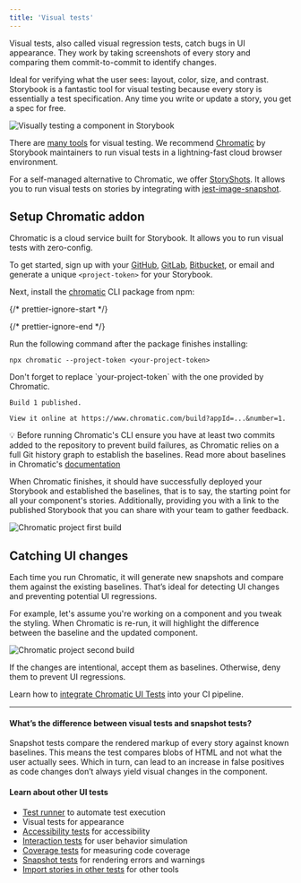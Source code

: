 ```yaml
---
title: 'Visual tests'
---
```


Visual tests, also called visual regression tests, catch bugs in UI appearance. They work by taking screenshots of every story and comparing them commit-to-commit to identify changes.

Ideal for verifying what the user sees: layout, color, size, and contrast. Storybook is a fantastic tool for visual testing because every story is essentially a test specification. Any time you write or update a story, you get a spec for free.

![Visually testing a component in Storybook](./component-visual-testing.gif)

There are [many tools](https://github.com/mojoaxel/awesome-regression-testing) for visual testing. We recommend [Chromatic](https://www.chromatic.com?utm_source=storybook_website\&utm_medium=link\&utm_campaign=storybook) by Storybook maintainers to run visual tests in a lightning-fast cloud browser environment.

For a self-managed alternative to Chromatic, we offer [StoryShots](https://github.com/storybookjs/storybook/tree/main/addons/storyshots). It allows you to run visual tests on stories by integrating with [jest-image-snapshot](https://github.com/storybookjs/storybook/tree/main/addons/storyshots/storyshots-puppeteer#imagesnapshots).

## Setup Chromatic addon

Chromatic is a cloud service built for Storybook. It allows you to run visual tests with zero-config.

To get started, sign up with your [GitHub](https://github.com/), [GitLab](https://about.gitlab.com/), [Bitbucket](https://bitbucket.org/), or email and generate a unique `<project-token>` for your Storybook.

Next, install the [chromatic](https://www.npmjs.com/package/chromatic) CLI package from npm:

{/* prettier-ignore-start */}

<CodeSnippets path="chromatic-install.md" />

{/* prettier-ignore-end */}

Run the following command after the package finishes installing:

```shell
npx chromatic --project-token <your-project-token>
```

<div class="aside">
  Don't forget to replace `your-project-token` with the one provided by Chromatic.
</div>

```shell
Build 1 published.

View it online at https://www.chromatic.com/build?appId=...&number=1.
```

<div class="aside">
  💡 Before running Chromatic's CLI ensure you have at least two commits added to the repository to prevent build failures, as Chromatic relies on a full Git history graph to establish the baselines. Read more about baselines in Chromatic's <a href="https://www.chromatic.com/docs/branching-and-baselines?utm_source=storybook_website&utm_medium=link&utm_campaign=storybook"> documentation</a>
</div>

When Chromatic finishes, it should have successfully deployed your Storybook and established the baselines, that is to say, the starting point for all your component's stories. Additionally, providing you with a link to the published Storybook that you can share with your team to gather feedback.

![Chromatic project first build](./chromatic-first-build-optimized.png)

## Catching UI changes

Each time you run Chromatic, it will generate new snapshots and compare them against the existing baselines. That’s ideal for detecting UI changes and preventing potential UI regressions.

For example, let's assume you're working on a component and you tweak the styling. When Chromatic is re-run, it will highlight the difference between the baseline and the updated component.

![Chromatic project second build](./chromatic-second-build-optimized.png)

If the changes are intentional, accept them as baselines. Otherwise, deny them to prevent UI regressions.

Learn how to [integrate Chromatic UI Tests](https://www.chromatic.com/docs/?utm_source=storybook_website\&utm_medium=link\&utm_campaign=storybook) into your CI pipeline.

***

#### What’s the difference between visual tests and snapshot tests?

Snapshot tests compare the rendered markup of every story against known baselines. This means the test compares blobs of HTML and not what the user actually sees. Which in turn, can lead to an increase in false positives as code changes don’t always yield visual changes in the component.

#### Learn about other UI tests

* [Test runner](./test-runner.mdx) to automate test execution
* Visual tests for appearance
* [Accessibility tests](./accessibility-testing.mdx) for accessibility
* [Interaction tests](./interaction-testing.mdx) for user behavior simulation
* [Coverage tests](./test-coverage.mdx) for measuring code coverage
* [Snapshot tests](./snapshot-testing.mdx) for rendering errors and warnings
* [Import stories in other tests](./importing-stories-in-tests.mdx) for other tools
